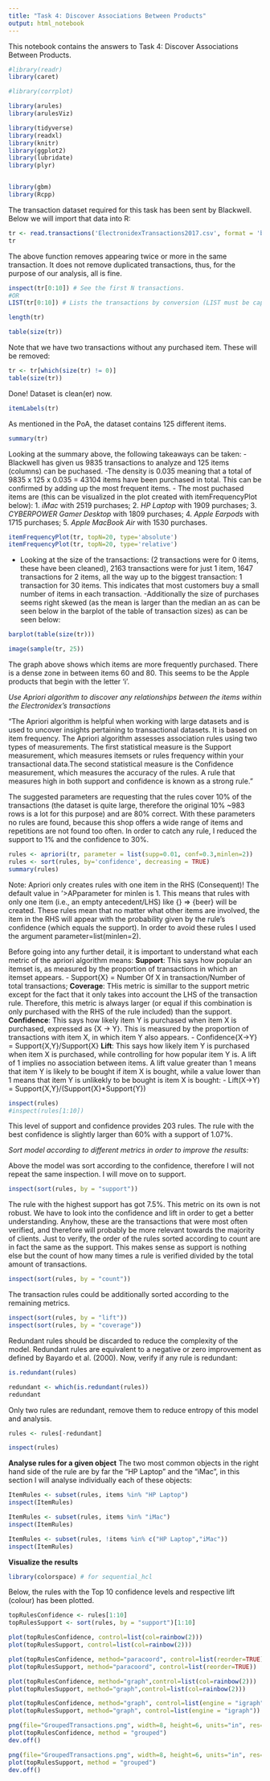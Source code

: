 ```yaml
---
title: "Task 4: Discover Associations Between Products"
output: html_notebook
---
```


This notebook contains the answers to Task 4: Discover Associations Between Products.


```r
#library(readr)
library(caret)

#library(corrplot)

library(arules)
library(arulesViz)

library(tidyverse)
library(readxl)
library(knitr)
library(ggplot2)
library(lubridate)
library(plyr)


library(gbm)
library(Rcpp)
```


The transaction dataset required for this task has been sent by Blackwell. Below we will import that data into R:

```r
tr <- read.transactions('ElectronidexTransactions2017.csv', format = 'basket', sep=',')
tr
```
The above function removes appearing twice or more in the same transaction. It does not remove duplicated transactions, thus, for the purpose of our analysis, all is fine.

```r
inspect(tr[0:10]) # See the first N transactions.
#OR
LIST(tr[0:10]) # Lists the transactions by conversion (LIST must be capitalized)
```

```r
length(tr)
```

```r
table(size(tr)) 
```

Note that we have two transactions without any purchased item. These will be removed:

```r
tr <- tr[which(size(tr) != 0)]
table(size(tr)) 
```
Done! Dataset is clean(er) now.

```r
itemLabels(tr)
```

As mentioned in the PoA, the dataset contains 125 different items.

```r
summary(tr)
```

Looking at the summary above, the following takeaways can be taken:
-Blackwell has given us 9835 transactions to analyze and 125 items (columns) can be puchased.
-The density is 0.035 meaning that a total of 9835 x 125 x 0.035 = 43104 items have been purchased in total. This can be confirmed by adding up the most frequent items.
- The most puchased items are (this can be visualized in the plot created with itemFrequencyPlot below):
  1. *iMac* with 2519 purchases;
  2. *HP Laptop* with 1909 purchases;
  3. *CYBERPOWER Gamer Desktop* with 1809 purchases;
  4. *Apple Earpods* with 1715 purchases;
  5. *Apple MacBook Air* with 1530 purchases.
  
```r
itemFrequencyPlot(tr, topN=20, type='absolute')
itemFrequencyPlot(tr, topN=20, type='relative')
```

- Looking at the size of the transactions: (2 transactions were for 0 items, these have been cleaned), 2163 transactions were for just 1 item, 1647 transactions for 2 items, all the way up to the biggest transaction: 1 transaction for 30 items. This indicates that most customers buy a small number of items in each transaction.
-Additionally the size of purchases seems right skewed (as the mean is larger than the median an as can be seen below in the barplot of the table of transaction sizes) as can be seen below:

```r
barplot(table(size(tr)))
```


```r
image(sample(tr, 25))
```
The graph above shows which items are more frequently purchased. There is a dense zone in between items 60 and 80. This seems to be the Apple products that begin with the letter 'i'.

*Use Apriori algorithm to discover any relationships between the items within the Electronidex's transactions*

"The Apriori algorithm is helpful when working with large datasets and is used to uncover insights pertaining to transactional datasets. It is based on item frequency.
The Apriori algorithm assesses association rules using two types of measurements. The first statistical measure is the Support measurement, which measures itemsets or rules frequency within your transactional data.The second statistical measure is the Confidence measurement, which measures the accuracy of the rules. A rule that measures high in both support and confidence is known as a strong rule."

The suggested parameters are requesting that the rules cover 10% of the transactions (the dataset is quite large, therefore the original 10% ~983 rows is a lot for this purpose) and are 80% correct. With these parameters no rules are found, because this shop offers a wide range of items and repetitions are not found too often. 
In order to catch any rule, I reduced the support to 1% and the confidence to 30%.
 

```r
rules <- apriori(tr, parameter = list(supp=0.01, conf=0.3,minlen=2))
rules <- sort(rules, by='confidence', decreasing = TRUE)
summary(rules)

```

Note:
Apriori only creates rules with one item in the RHS (Consequent)! The default value in '>APparameter for minlen is 1. This means that rules with only one item (i.e., an empty antecedent/LHS) like
\{\} => \{beer\}
will be created. These rules mean that no matter what other items are involved, the item in the RHS will appear with the probability given by the rule's confidence (which equals the support). In order to avoid these rules I used the argument parameter=list(minlen=2).


Before going into any further detail, it is important to understand what each metric of the apriori algorithm means:
**Support**: This says how popular an itemset is, as measured by the proportion of transactions in which an itemset appears.
 - Support{X} = Number Of X in transaction/Number of total transactions;
**Coverage**: THis metric is simillar to the support metric except for the fact that it only takes into account the LHS of the transaction rule. Therefore, this metric is always larger (or equal if this combination is only purchased with the RHS of the rule included) than the support.
**Confidence**: This says how likely item Y is purchased when item X is purchased, expressed as {X -> Y}. This is measured by the proportion of transactions with item X, in which item Y also appears.
 - Confidence{X->Y} = Support{X,Y}/Support{X}
**Lift**: This says how likely item Y is purchased when item X is purchased, while controlling for how popular item Y is. A lift of 1 implies no association between items. A lift value greater than 1 means that item Y is likely to be bought if item X is bought, while a value lower than 1 means that item Y is unlikekly to be bought is item X is bought:
 - Lift(X->Y) = Support{X,Y}/(Support{X}*Support{Y})


```r
inspect(rules)
#inspect(rules[1:10])
```


This level of support and confidence provides 203 rules. The rule with the best confidence is slightly larger than 60% with a support of 1.07%.

*Sort model according to different metrics in order to improve the results:*

Above the model was sort according to the confidence, therefore I will not repeat the same inspection. I will move on to support.

```r
inspect(sort(rules, by = "support"))
```
The rule with the highest support has got 7.5%. This metric on its own is not robust. We have to look into the confidence and lift in order to get a better understanding. Anyhow, these are the transactions that were most often verified, and therefore will probably be more relevant towards the majority of clients.
Just to verify, the order of the rules sorted according to count are in fact the same as the support. This makes sense as support is nothing else but the count of how many times a rule is verified divided by the total amount of transactions.
```r
inspect(sort(rules, by = "count"))
```

The transaction rules could be additionally sorted according to the remaining metrics.
```r
inspect(sort(rules, by = "lift"))
inspect(sort(rules, by = "coverage"))
```

Redundant rules should be discarded to reduce the complexity of the model. Redundant rules are equivalent to a negative or zero improvement as defined by Bayardo et al. (2000).
Now, verify if any rule is redundant:
```r
is.redundant(rules)

redundant <- which(is.redundant(rules))
redundant
```
Only two rules are redundant, remove them to reduce entropy of this model and analysis.

```r
rules <- rules[-redundant]

inspect(rules)
```


**Analyse rules for a given object**
The two most common objects in the right hand side of the rule are by far the "HP Laptop" and the "iMac", in this section I will analyse individually each of these objects:

```r
ItemRules <- subset(rules, items %in% "HP Laptop")
inspect(ItemRules)
```

```r
ItemRules <- subset(rules, items %in% "iMac")
inspect(ItemRules)
```

```r
ItemRules <- subset(rules, !items %in% c("HP Laptop","iMac"))
inspect(ItemRules)
```

**Visualize the results**

```r
library(colorspace) # for sequential_hcl
```


Below, the rules with the Top 10 confidence levels and respective lift (colour) has been plotted.
```r
topRulesConfidence <- rules[1:10]
topRulesSupport <- sort(rules, by = "support")[1:10]
```

```r
plot(topRulesConfidence, control=list(col=rainbow(2)))
plot(topRulesSupport, control=list(col=rainbow(2)))
```

```r
plot(topRulesConfidence, method="paracoord", control=list(reorder=TRUE))
plot(topRulesSupport, method="paracoord", control=list(reorder=TRUE))
```


```r
plot(topRulesConfidence, method="graph",control=list(col=rainbow(2)))
plot(topRulesSupport, method="graph",control=list(col=rainbow(2)))
```

```r
plot(topRulesConfidence, method="graph", control=list(engine = "igraph"))
plot(topRulesSupport, method="graph", control=list(engine = "igraph"))
```


```r
png(file="GroupedTransactions.png", width=8, height=6, units="in", res=400)
plot(topRulesConfidence, method = "grouped")
dev.off()

png(file="GroupedTransactions.png", width=8, height=6, units="in", res=400)
plot(topRulesSupport, method = "grouped")
dev.off()
```


